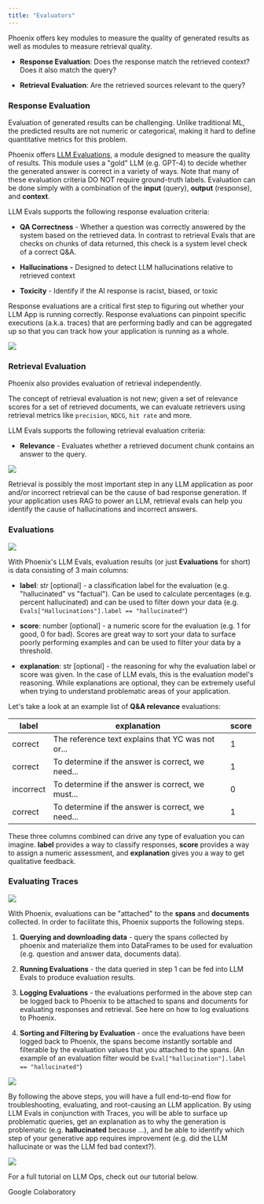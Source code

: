 ```yaml
---
title: "Evaluators"
---
```


Phoenix offers key modules to measure the quality of generated results as well as modules to measure retrieval quality.

* **Response Evaluation**: Does the response match the retrieved context? Does it also match the query?

* **Retrieval Evaluation**: Are the retrieved sources relevant to the query?

### Response Evaluation

Evaluation of generated results can be challenging. Unlike traditional ML, the predicted results are not numeric or categorical, making it hard to define quantitative metrics for this problem.

Phoenix offers [LLM Evaluations](https://github.com/Arize-ai/phoenix/tree/main/docs/evaluation/concepts-evals), a module designed to measure the quality of results. This module uses a "gold" LLM (e.g. GPT-4) to decide whether the generated answer is correct in a variety of ways. Note that many of these evaluation criteria DO NOT require ground-truth labels. Evaluation can be done simply with a combination of the **input** (query), **output** (response), and **context**.

LLM Evals supports the following response evaluation criteria:

* **QA Correctness** - Whether a question was correctly answered by the system based on the retrieved data. In contrast to retrieval Evals that are checks on chunks of data returned, this check is a system level check of a correct Q\&A.

* **Hallucinations** **-** Designed to detect LLM hallucinations relative to retrieved context

* **Toxicity** - Identify if the AI response is racist, biased, or toxic

Response evaluations are a critical first step to figuring out whether your LLM App is running correctly. Response evaluations can pinpoint specific executions (a.k.a. traces) that are performing badly and can be aggregated up so that you can track how your application is running as a whole.

<Frame caption="Evaluations can be aggregated across executions to be used as KPIs">
  <img src="/images/ecd68282-image.jpeg" />
</Frame>

### Retrieval Evaluation

Phoenix also provides evaluation of retrieval independently.

The concept of retrieval evaluation is not new; given a set of relevance scores for a set of retrieved documents, we can evaluate retrievers using retrieval metrics like `precision`, `NDCG`, `hit rate` and more.

LLM Evals supports the following retrieval evaluation criteria:

* **Relevance** - Evaluates whether a retrieved document chunk contains an answer to the query.

<Frame caption="Retrieval Evaluations can be run directly on application traces">
  <img src="/images/a927ecdc-image.jpeg" />
</Frame>

Retrieval is possibly the most important step in any LLM application as poor and/or incorrect retrieval can be the cause of bad response generation. If your application uses RAG to power an LLM, retrieval evals can help you identify the cause of hallucinations and incorrect answers.

### Evaluations

<Frame caption="Inferences that contain generative records can be fed into evals to produce evaluations for analysis">
  <img src="/images/1b72800a-image.jpeg" />
</Frame>

With Phoenix's LLM Evals, evaluation results (or just **Evaluations** for short) is data consisting of 3 main columns:

* **label**: str \[optional] - a classification label for the evaluation (e.g. "hallucinated" vs "factual"). Can be used to calculate percentages (e.g. percent hallucinated) and can be used to filter down your data (e.g. `Evals["Hallucinations"].label == "hallucinated"`)

* **score**: number \[optional] - a numeric score for the evaluation (e.g. 1 for good, 0 for bad). Scores are great way to sort your data to surface poorly performing examples and can be used to filter your data by a threshold.

* **explanation**: str \[optional] - the reasoning for why the evaluation label or score was given. In the case of LLM evals, this is the evaluation model's reasoning. While explanations are optional, they can be extremely useful when trying to understand problematic areas of your application.

Let's take a look at an example list of **Q\&A relevance** evaluations:

| label     | explanation                                       | score |
| --------- | ------------------------------------------------- | ----- |
| correct   | The reference text explains that YC was not or... | 1     |
| correct   | To determine if the answer is correct, we need... | 1     |
| incorrect | To determine if the answer is correct, we must... | 0     |
| correct   | To determine if the answer is correct, we need... | 1     |

These three columns combined can drive any type of evaluation you can imagine. **label** provides a way to classify responses, **score** provides a way to assign a numeric assessment, and **explanation** gives you a way to get qualitative feedback.

### Evaluating Traces

<Frame caption="Adding evaluations on traces can highlight problematic areas that require further analysis">
  <img src="/images/4053e81a-image.jpeg" />
</Frame>

With Phoenix, evaluations can be "attached" to the **spans** and **documents** collected. In order to facilitate this, Phoenix supports the following steps.

1. **Querying and downloading data** - query the spans collected by phoenix and materialize them into DataFrames to be used for evaluation (e.g. question and answer data, documents data).

2. **Running Evaluations** - the data queried in step 1 can be fed into LLM Evals to produce evaluation results.

3. **Logging Evaluations** - the evaluations performed in the above step can be logged back to Phoenix to be attached to spans and documents for evaluating responses and retrieval. See here on how to log evaluations to Phoenix.

4. **Sorting and Filtering by Evaluation** - once the evaluations have been logged back to Phoenix, the spans become instantly sortable and filterable by the evaluation values that you attached to the spans. (An example of an evaluation filter would be `Eval["hallucination"].label == "hallucinated"`)

<Frame caption="End-to-end evaluation flow">
  <img src="/images/4c84827b-image.jpeg" />
</Frame>

By following the above steps, you will have a full end-to-end flow for troubleshooting, evaluating, and root-causing an LLM application. By using LLM Evals in conjunction with Traces, you will be able to surface up problematic queries, get an explanation as to why the generation is problematic (e.g. **hallucinated** because ...), and be able to identify which step of your generative app requires improvement (e.g. did the LLM hallucinate or was the LLM fed bad context?).

<Frame caption="In the above screenshot you can see how poor retrieval directly correlates with hallucinations">
  <img src="/images/970d19ef-image.jpeg" />
</Frame>

For a full tutorial on LLM Ops, check out our tutorial below.

<Card horizontal icon="/images/gc.ico" href="https://colab.research.google.com/github/Arize-ai/phoenix/blob/main/tutorials/llm_ops_overview.ipynb" >
  Google Colaboratory
</Card>